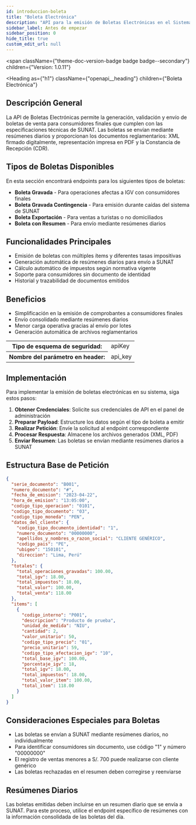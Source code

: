 ```yaml
---
id: introduccion-boleta
title: "Boleta Electrónica"
description: "API para la emisión de Boletas Electrónicas en el Sistema Pro 7, cumpliendo con los requisitos de SUNAT para Perú."
sidebar_label: Antes de empezar
sidebar_position: 0
hide_title: true
custom_edit_url: null
---
```



<span
  className={"theme-doc-version-badge badge badge--secondary"}
  children={"Version: 1.0.11"}
>
</span>

<Heading
  as={"h1"}
  className={"openapi__heading"}
  children={"Boleta Electrónica"}
>
</Heading>

## Descripción General

La API de Boletas Electrónicas permite la generación, validación y envío de boletas de venta para consumidores finales que cumplen con las especificaciones técnicas de SUNAT. Las boletas se envían mediante resúmenes diarios y proporcionan los documentos reglamentarios: XML firmado digitalmente, representación impresa en PDF y la Constancia de Recepción (CDR).

## Tipos de Boletas Disponibles

En esta sección encontrará endpoints para los siguientes tipos de boletas:

- **Boleta Gravada** - Para operaciones afectas a IGV con consumidores finales
- **Boleta Gravada Contingencia** - Para emisión durante caídas del sistema de SUNAT
- **Boleta Exportación** - Para ventas a turistas o no domiciliados
- **Boleta con Resumen** - Para envío mediante resúmenes diarios

## Funcionalidades Principales

- Emisión de boletas con múltiples ítems y diferentes tasas impositivas
- Generación automática de resúmenes diarios para envío a SUNAT
- Cálculo automático de impuestos según normativa vigente
- Soporte para consumidores sin documento de identidad
- Historial y trazabilidad de documentos emitidos

## Beneficios

- Simplificación en la emisión de comprobantes a consumidores finales
- Envío consolidado mediante resúmenes diarios
- Menor carga operativa gracias al envío por lotes
- Generación automática de archivos reglamentarios

<div
  style={{"marginBottom":"2rem"}}
>
  <Heading
    id={"authentication"}
    as={"h2"}
    className={"openapi-tabs__heading"}
    children={"Autenticación"}
  >
  </Heading>
  <SchemaTabs
    className={"openapi-tabs__security-schemes"}
  >
    <TabItem
      label={"API Key"}
      value={"api_key"}
    >
      <div>
        <table>
          <tbody>
            <tr>
              <th>
                Tipo de esquema de seguridad:
              </th>
              <td>
                apiKey
              </td>
            </tr>
            <tr>
              <th>
                Nombre del parámetro en header:
              </th>
              <td>
                api_key
              </td>
            </tr>
          </tbody>
        </table>
      </div>
    </TabItem>
  </SchemaTabs>
</div>

## Implementación

Para implementar la emisión de boletas electrónicas en su sistema, siga estos pasos:

1. **Obtener Credenciales**: Solicite sus credenciales de API en el panel de administración
2. **Preparar Payload**: Estructure los datos según el tipo de boleta a emitir
3. **Realizar Petición**: Envíe la solicitud al endpoint correspondiente
4. **Procesar Respuesta**: Almacene los archivos generados (XML, PDF)
5. **Enviar Resumen**: Las boletas se envían mediante resúmenes diarios a SUNAT

## Estructura Base de Petición

```json
{
  "serie_documento": "B001",
  "numero_documento": "#",
  "fecha_de_emision": "2023-04-22",
  "hora_de_emision": "13:05:00",
  "codigo_tipo_operacion": "0101",
  "codigo_tipo_documento": "03",
  "codigo_tipo_moneda": "PEN",
  "datos_del_cliente": {
    "codigo_tipo_documento_identidad": "1",
    "numero_documento": "00000000",
    "apellidos_y_nombres_o_razon_social": "CLIENTE GENÉRICO",
    "codigo_pais": "PE",
    "ubigeo": "150101",
    "direccion": "Lima, Perú"
  },
  "totales": {
    "total_operaciones_gravadas": 100.00,
    "total_igv": 18.00,
    "total_impuestos": 18.00,
    "total_valor": 100.00,
    "total_venta": 118.00
  },
  "items": [
    {
      "codigo_interno": "P001",
      "descripcion": "Producto de prueba",
      "unidad_de_medida": "NIU",
      "cantidad": 2,
      "valor_unitario": 50,
      "codigo_tipo_precio": "01",
      "precio_unitario": 59,
      "codigo_tipo_afectacion_igv": "10",
      "total_base_igv": 100.00,
      "porcentaje_igv": 18,
      "total_igv": 18.00,
      "total_impuestos": 18.00,
      "total_valor_item": 100.00,
      "total_item": 118.00
    }
  ]
}
```

## Consideraciones Especiales para Boletas

- Las boletas se envían a SUNAT mediante resúmenes diarios, no individualmente
- Para identificar consumidores sin documento, use código "1" y número "00000000"
- El registro de ventas menores a S/. 700 puede realizarse con cliente genérico
- Las boletas rechazadas en el resumen deben corregirse y reenviarse

## Resúmenes Diarios

Las boletas emitidas deben incluirse en un resumen diario que se envía a SUNAT. Para este proceso, utilice el endpoint específico de resúmenes con la información consolidada de las boletas del día.